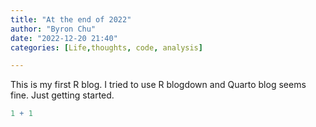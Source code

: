 ```yaml
---
title: "At the end of 2022"
author: "Byron Chu"
date: "2022-12-20 21:40"
categories: [Life,thoughts, code, analysis]

---
```


This is my first R blog. I tried to use R blogdown and Quarto blog seems fine. Just getting started.

```r
1 + 1
```
